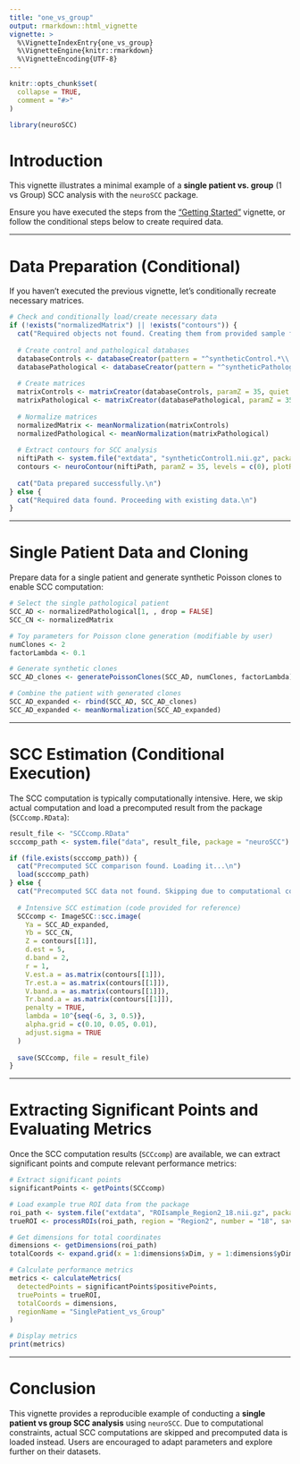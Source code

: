 ```yaml
---
title: "one_vs_group"
output: rmarkdown::html_vignette
vignette: >
  %\VignetteIndexEntry{one_vs_group}
  %\VignetteEngine{knitr::rmarkdown}
  %\VignetteEncoding{UTF-8}
---
```


```r
knitr::opts_chunk$set(
  collapse = TRUE,
  comment = "#>"
)
```

```r
library(neuroSCC)
```

# Introduction

This vignette illustrates a minimal example of a **single patient vs. group** (1 vs Group) SCC analysis with the `neuroSCC` package.

Ensure you have executed the steps from the ["Getting Started"](landing_vignette.html) vignette, or follow the conditional steps below to create required data.

---

# Data Preparation (Conditional)

If you haven't executed the previous vignette, let's conditionally recreate necessary matrices.

```r
# Check and conditionally load/create necessary data
if (!exists("normalizedMatrix") || !exists("contours")) {
  cat("Required objects not found. Creating them from provided sample files...\n")
  
  # Create control and pathological databases
  databaseControls <- databaseCreator(pattern = "^syntheticControl.*\\.nii\\.gz$", control = TRUE, quiet = TRUE)
  databasePathological <- databaseCreator(pattern = "^syntheticPathological1\\.nii\\.gz$", control = FALSE, quiet = TRUE)
  
  # Create matrices
  matrixControls <- matrixCreator(databaseControls, paramZ = 35, quiet = TRUE)
  matrixPathological <- matrixCreator(databasePathological, paramZ = 35, quiet = TRUE)
  
  # Normalize matrices
  normalizedMatrix <- meanNormalization(matrixControls)
  normalizedPathological <- meanNormalization(matrixPathological)
  
  # Extract contours for SCC analysis
  niftiPath <- system.file("extdata", "syntheticControl1.nii.gz", package = "neuroSCC")
  contours <- neuroContour(niftiPath, paramZ = 35, levels = c(0), plotResult = FALSE)
  
  cat("Data prepared successfully.\n")
} else {
  cat("Required data found. Proceeding with existing data.\n")
}
```

---

# Single Patient Data and Cloning

Prepare data for a single patient and generate synthetic Poisson clones to enable SCC computation:

```r
# Select the single pathological patient
SCC_AD <- normalizedPathological[1, , drop = FALSE]
SCC_CN <- normalizedMatrix

# Toy parameters for Poisson clone generation (modifiable by user)
numClones <- 2
factorLambda <- 0.1

# Generate synthetic clones
SCC_AD_clones <- generatePoissonClones(SCC_AD, numClones, factorLambda)

# Combine the patient with generated clones
SCC_AD_expanded <- rbind(SCC_AD, SCC_AD_clones)
SCC_AD_expanded <- meanNormalization(SCC_AD_expanded)
```

---

# SCC Estimation (Conditional Execution)

The SCC computation is typically computationally intensive. Here, we skip actual computation and load a precomputed result from the package (`SCCcomp.RData`):

```r
result_file <- "SCCcomp.RData"
scccomp_path <- system.file("data", result_file, package = "neuroSCC")

if (file.exists(scccomp_path)) {
  cat("Precomputed SCC comparison found. Loading it...\n")
  load(scccomp_path)
} else {
  cat("Precomputed SCC data not found. Skipping due to computational complexity.\n")
  
  # Intensive SCC estimation (code provided for reference)
  SCCcomp <- ImageSCC::scc.image(
    Ya = SCC_AD_expanded,
    Yb = SCC_CN,
    Z = contours[[1]],
    d.est = 5,
    d.band = 2,
    r = 1,
    V.est.a = as.matrix(contours[[1]]),
    Tr.est.a = as.matrix(contours[[1]]),
    V.band.a = as.matrix(contours[[1]]),
    Tr.band.a = as.matrix(contours[[1]]),
    penalty = TRUE,
    lambda = 10^{seq(-6, 3, 0.5)},
    alpha.grid = c(0.10, 0.05, 0.01),
    adjust.sigma = TRUE
  )
  
  save(SCCcomp, file = result_file)
}
```

---

# Extracting Significant Points and Evaluating Metrics

Once the SCC computation results (`SCCcomp`) are available, we can extract significant points and compute relevant performance metrics:

```r
# Extract significant points
significantPoints <- getPoints(SCCcomp)

# Load example true ROI data from the package
roi_path <- system.file("extdata", "ROIsample_Region2_18.nii.gz", package = "neuroSCC")
trueROI <- processROIs(roi_path, region = "Region2", number = "18", save = FALSE)

# Get dimensions for total coordinates
dimensions <- getDimensions(roi_path)
totalCoords <- expand.grid(x = 1:dimensions$xDim, y = 1:dimensions$yDim)

# Calculate performance metrics
metrics <- calculateMetrics(
  detectedPoints = significantPoints$positivePoints,
  truePoints = trueROI,
  totalCoords = dimensions,
  regionName = "SinglePatient_vs_Group"
)

# Display metrics
print(metrics)
```

---

# Conclusion

This vignette provides a reproducible example of conducting a **single patient vs group SCC analysis** using `neuroSCC`. Due to computational constraints, actual SCC computations are skipped and precomputed data is loaded instead. Users are encouraged to adapt parameters and explore further on their datasets.
